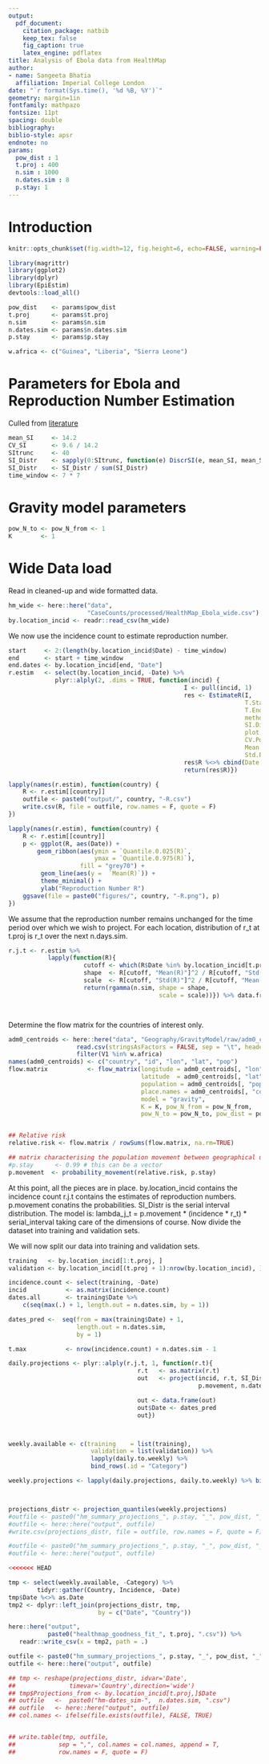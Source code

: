 ```yaml
---
output: 
  pdf_document:
    citation_package: natbib
    keep_tex: false
    fig_caption: true
    latex_engine: pdflatex
title: Analysis of Ebola data from HealthMap
author:
- name: Sangeeta Bhatia
  affiliation: Imperial College London
date: "`r format(Sys.time(), '%d %B, %Y')`"
geometry: margin=1in
fontfamily: mathpazo
fontsize: 11pt
spacing: double
bibliography: 
biblio-style: apsr
endnote: no
params:
  pow_dist : 1
  t.proj : 400
  n.sim : 1000
  n.dates.sim : 8
  p.stay: 1
---
```


# Introduction

```r
knitr::opts_chunk$set(fig.width=12, fig.height=6, echo=FALSE, warning=FALSE, message=FALSE, fig.path = "figures/")

```


```r
library(magrittr)
library(ggplot2)
library(dplyr)
library(EpiEstim)
devtools::load_all()

pow_dist    <- params$pow_dist
t.proj      <- params$t.proj
n.sim       <- params$n.sim
n.dates.sim <- params$n.dates.sim
p.stay      <- params$p.stay

```

```r

w.africa <- c("Guinea", "Liberia", "Sierra Leone")

```
# Parameters for Ebola and Reproduction Number Estimation

Culled from [literature](http://www.nejm.org/doi/suppl/10.1056/NEJMc1414992/suppl_file/nejmc1414992_appendix.pdf)


```r

mean_SI     <- 14.2
CV_SI       <- 9.6 / 14.2
SItrunc     <- 40
SI_Distr    <- sapply(0:SItrunc, function(e) DiscrSI(e, mean_SI, mean_SI * CV_SI))
SI_Distr    <- SI_Distr / sum(SI_Distr)
time_window <- 7 * 7

```

# Gravity model parameters

```r

pow_N_to <- pow_N_from <- 1
K        <- 1

```

# Wide Data load

Read in cleaned-up and wide formatted data. 

```r
hm_wide <- here::here("data",
                      "CaseCounts/processed/HealthMap_Ebola_wide.csv")
by.location_incid <- readr::read_csv(hm_wide)

```
We now use the incidence count to estimate reproduction number.

```r

start     <- 2:(length(by.location_incid$Date) - time_window)
end       <- start + time_window
end.dates <- by.location_incid[end, "Date"]
r.estim   <- select(by.location_incid, -Date) %>%
             plyr::alply(2, .dims = TRUE, function(incid) {
                                                 I <- pull(incid, 1)
                                                 res <- EstimateR(I,
                                                                  T.Start = start,
                                                                  T.End = end,
                                                                  method = "NonParametricSI",
                                                                  SI.Distr = SI_Distr,
                                                                  plot = FALSE,
                                                                  CV.Posterior = 1,
                                                                  Mean.Prior = 1,
                                                                  Std.Prior = 0.5)
                                                 res$R %<>% cbind(Date = end.dates)
                                                 return(res$R)})

```

```r

lapply(names(r.estim), function(country) {
    R <- r.estim[[country]]
    outfile <- paste0("output/", country, "-R.csv")
    write.csv(R, file = outfile, row.names = F, quote = F)
})


```

```r

lapply(names(r.estim), function(country) {
    R <- r.estim[[country]]
    p <- ggplot(R, aes(Date)) +
        geom_ribbon(aes(ymin = `Quantile.0.025(R)`,
                        ymax = `Quantile.0.975(R)`),
                    fill = "grey70") +
         geom_line(aes(y =  `Mean(R)`)) +
         theme_minimal() +
         ylab("Reproduction Number R")
    ggsave(file = paste0("figures/", country, "-R.png"), p)
})

```
We assume that the reproduction number remains unchanged for the time
period over which we wish to project. For each location, distribution of
r_t at t.proj is r_t over the next n.days.sim.


```r

r.j.t <- r.estim %>%
           lapply(function(R){
                     cutoff <- which(R$Date %in% by.location_incid[t.proj, "Date"])
                     shape  <- R[cutoff, "Mean(R)"]^2 / R[cutoff, "Std(R)"]^2
                     scale  <- R[cutoff, "Std(R)"]^2 / R[cutoff, "Mean(R)"]
                     return(rgamma(n.sim, shape = shape,
                                          scale = scale))}) %>% data.frame




```

Determine the flow matrix for the countries of interest only.

```r


adm0_centroids <- here::here("data", "Geography/GravityModel/raw/adm0_centroids.tsv") %>%
                   read.csv(stringsAsFactors = FALSE, sep = "\t", header = FALSE) %>%
                   filter(V1 %in% w.africa)
names(adm0_centroids) <- c("country", "id", "lon", "lat", "pop")
flow.matrix           <- flow_matrix(longitude = adm0_centroids[, "lon"],
                                     latitude  = adm0_centroids[, "lat"],
                                     population = adm0_centroids[, "pop"],
                                     place.names = adm0_centroids[, "country"],
                                     model = "gravity",
                                     K = K, pow_N_from = pow_N_from,
                                     pow_N_to = pow_N_to, pow_dist = pow_dist)


## Relative risk
relative.risk <- flow.matrix / rowSums(flow.matrix, na.rm=TRUE)

## matrix characterising the population movement between geographical units
#p.stay      <- 0.99 # this can be a vector
p.movement  <- probability_movement(relative.risk, p.stay)

```


At this point, all the pieces are in place. by.location_incid contains the incidence count
r.j.t contains the estimates of reproduction numbers.
p.movement conatins the probabilities.
SI_Distr is the serial interval distribution.
The model is: lambda_j_t = p.movement * (incidence * r_t) * serial_interval
taking care of the dimensions of course. Now divide the dataset into
training and validation sets.

We will now split our data into training and validation sets.

```r

training   <- by.location_incid[1:t.proj, ]
validation <- by.location_incid[(t.proj + 1):nrow(by.location_incid), ]

```

```r

incidence.count <- select(training, -Date)
incid           <- as.matrix(incidence.count)
dates.all       <- training$Date %>%
    c(seq(max(.) + 1, length.out = n.dates.sim, by = 1))

dates_pred <-  seq(from = max(training$Date) + 1,
                   length.out = n.dates.sim,
                   by = 1)

t.max           <- nrow(incidence.count) + n.dates.sim - 1

daily.projections <- plyr::alply(r.j.t, 1, function(r.t){
                                    r.t   <- as.matrix(r.t)
                                    out   <- project(incid, r.t, SI_Distr,
                                                     p.movement, n.dates.sim)

                                    out <- data.frame(out)
                                    out$Date <- dates_pred
                                    out})




```


```r

weekly.available <- c(training    = list(training),
                       validation = list(validation)) %>%
                       lapply(daily.to.weekly) %>%
                       bind_rows(.id = "Category")

weekly.projections <- lapply(daily.projections, daily.to.weekly) %>% bind_rows(.)



projections_distr <- projection_quantiles(weekly.projections)
#outfile <- paste0("hm_summary_projections_", p.stay, "_", pow_dist, "_", t.proj, ".csv")
#outfile <- here::here("output", outfile)
#write.csv(projections_distr, file = outfile, row.names = F, quote = F)

#outfile <- paste0("hm_summary_projections_", p.stay, "_", pow_dist, "_", t.proj, ".png")
#outfile <- here::here("output", outfile)


```

```r

<<<<<<< HEAD

tmp <- select(weekly.available, -Category) %>%
        tidyr::gather(Country, Incidence, -Date)
tmp$Date %<>% as.Date
tmp2 <- dplyr::left_join(projections_distr, tmp,
                         by = c("Date", "Country"))

here::here("output",
           paste0("healthmap_goodness_fit_", t.proj, ".csv")) %>%
   readr::write_csv(x = tmp2, path = .)

outfile <- paste0("hm_summary_projections_", p.stay, "_", pow_dist, "_", t.proj, ".png")
outfile <- here::here("output", outfile)

## tmp <- reshape(projections_distr, idvar='Date',
##               timevar='Country',direction='wide')
## tmp$Projections_from <- by.location_incid[t.proj,]$Date
## outfile   <-  paste0("hm-dates_sim-",  n.dates.sim, ".csv")
## outfile   <- here::here("output", outfile) 
## col.names <- ifelse(file.exists(outfile), FALSE, TRUE)


## write.table(tmp, outfile,  
##            sep = ",", col.names = col.names, append = T,
##            row.names = F, quote = F)

```
